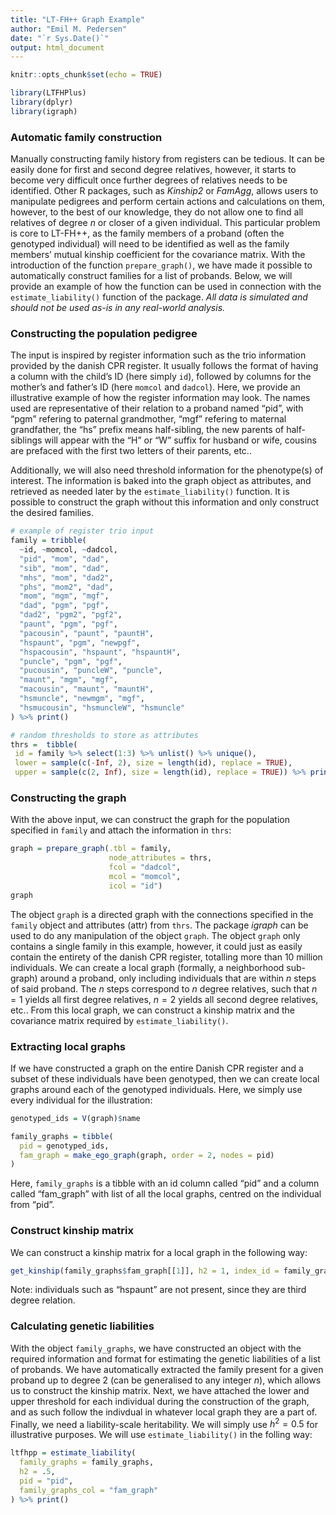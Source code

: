 ```yaml
---
title: "LT-FH++ Graph Example"
author: "Emil M. Pedersen"
date: "`r Sys.Date()`"
output: html_document
---
```


```r
knitr::opts_chunk$set(echo = TRUE)
```

```r
library(LTFHPlus)
library(dplyr)
library(igraph)
```


### Automatic family construction

Manually constructing family history from registers can be tedious. It can be easily done for first and second degree relatives, however, it starts to become very difficult once further degrees of relatives needs to be identified. Other R packages, such as *Kinship2* or *FamAgg*, allows users to manipulate pedigrees and perform certain actions and calculations on them, however, to the best of our knowledge, they do not allow one to find all relatives of degree $n$ or closer of a given individual. This particular problem is core to LT-FH++, as the family members of a proband (often the genotyped individual) will need to be identified as well as the family members' mutual kinship coefficient for the covariance matrix. 
   With the introduction of the function `prepare_graph()`, we have made it possible to automatically construct families for a list of probands. Below, we will provide an example of how the function can be used in connection with the `estimate_liability()` function of the package. *All data is simulated and should not be used as-is in any real-world analysis.*

### Constructing the population pedigree

The input is inspired by register information such as the trio information provided by the danish CPR register. It usually follows the format of having a column with the child's ID (here simply `id`), followed by columns for the mother's and father's ID (here `momcol` and `dadcol`). Here, we provide an illustrative example of how the register information may look. The names used are representative of their relation to a proband named "pid", with "pgm" refering to paternal grandmother, "mgf" refering to maternal grandfather, the "hs" prefix means half-sibling, the new parents of half-siblings will appear with the "H" or "W" suffix for husband or wife, cousins are prefaced with the first two letters of their parents, etc.. 

Additionally, we will also need threshold information for the phenotype(s) of interest. The information is baked into the graph object as attributes, and retrieved as needed later by the `estimate_liability()` function. It is possible to construct the graph without this information and only construct the desired families.

```r
# example of register trio input
family = tribble(
  ~id, ~momcol, ~dadcol,
  "pid", "mom", "dad",
  "sib", "mom", "dad",
  "mhs", "mom", "dad2",
  "phs", "mom2", "dad",
  "mom", "mgm", "mgf",
  "dad", "pgm", "pgf",
  "dad2", "pgm2", "pgf2",
  "paunt", "pgm", "pgf",
  "pacousin", "paunt", "pauntH",
  "hspaunt", "pgm", "newpgf",
  "hspacousin", "hspaunt", "hspauntH",
  "puncle", "pgm", "pgf",
  "pucousin", "puncleW", "puncle",
  "maunt", "mgm", "mgf",
  "macousin", "maunt", "mauntH",
  "hsmuncle", "newmgm", "mgf",
  "hsmucousin", "hsmuncleW", "hsmuncle"
) %>% print()

# random thresholds to store as attributes
thrs =  tibble(
 id = family %>% select(1:3) %>% unlist() %>% unique(),
 lower = sample(c(-Inf, 2), size = length(id), replace = TRUE),
 upper = sample(c(2, Inf), size = length(id), replace = TRUE)) %>% print()
```
### Constructing the graph
With the above input, we can construct the graph for the population specified in `family` and attach the information in `thrs`:

```r
graph = prepare_graph(.tbl = family, 
                      node_attributes = thrs,
                      fcol = "dadcol",
                      mcol = "momcol",
                      icol = "id")
graph
```
The object `graph` is a directed graph with the connections specified in the `family` object and attributes (attr) from `thrs`. The package *igraph* can be used to do any manipulation of the object `graph`.
   The object `graph` only contains a single family in this example, however, it could just as easily contain the entirety of the danish CPR register, totalling more than $10$ million individuals. We can create a local graph (formally, a neighborhood sub-graph) around a proband, only including individuals that are within $n$ steps of said proband. The $n$ steps correspond to $n$ degree relatives, such that $n = 1$ yields all first degree relatives, $n = 2$ yields all second degree relatives, etc.. From this local graph, we can construct a kinship matrix and the covariance matrix required by `estimate_liability()`.

### Extracting local graphs

   If we have constructed a graph on the entire Danish CPR register and a subset of these individuals have been genotyped, then we can create local graphs around each of the genotyped individuals. Here, we simply use every individual for the illustration:
```r
genotyped_ids = V(graph)$name

family_graphs = tibble(
  pid = genotyped_ids,
  fam_graph = make_ego_graph(graph, order = 2, nodes = pid)
)
```
Here, `family_graphs` is a tibble with an id column called "pid" and a column called "fam_graph" with list of all the local graphs, centred on the individual from "pid". 

### Construct kinship matrix
   We can construct a kinship matrix for a local graph in the following way:
   
```r
get_kinship(family_graphs$fam_graph[[1]], h2 = 1, index_id = family_graphs$pid[1])
```
Note: individuals such as "hspaunt" are not present, since they are third degree relation.

### Calculating genetic liabilities

With the object `family_graphs`, we have constructed an object with the required information and format for estimating the genetic liabilities of a list of probands. We have automatically extracted the family present for a given proband up to degree $2$ (can be generalised to any integer $n$), which allows us to construct the kinship matrix. Next, we have attached the lower and upper threshold for each individual during the construction of the graph, and as such follow the indivdual in whatever local graph they are a part of. Finally, we need a liability-scale heritability. We will simply use $h^2 = 0.5$ for illustrative purposes. We will use `estimate_liability()` in the folling way:

```r
ltfhpp = estimate_liability(
  family_graphs = family_graphs,
  h2 = .5,
  pid = "pid",
  family_graphs_col = "fam_graph"
) %>% print()
```




